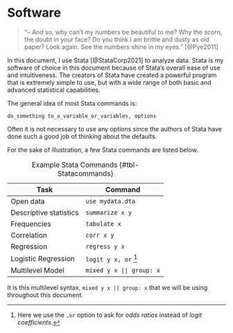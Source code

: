 # Software {#sec-software}

> "– And so, why can’t my numbers be beautiful to me? Why the scorn, the doubt in your face? Do you think I am brittle and dusty as old paper? Look again. See the numbers shine in my eyes." [@Pye2011]

In this document, I use Stata [@StataCorp2021] to analyze data. Stata is my software of choice in this document because of Stata's overall ease of use and intuitiveness. The creators of Stata have created a powerful program that is extremely simple to use, but with a wide range of both basic and advanced statistical capabilities. 

The general idea of most Stata commands is:

`do_something to_a_variable_or_variables, options`

Often it is not necessary to use any options since the authors of Stata have done such a good job of thinking about the defaults.

For the sake of illustration, a few Stata commands are listed below.

| Task | Command | 
|------|-----|
| Open data | `use mydata.dta` |
| Descriptive statistics | `summarize x y` |
| Frequencies | `tabulate x` |
| Correlation | `corr x y` |
| Regression | `regress y x` |
| Logistic Regression | `logit y x, or` [^logit] |
| Multilevel Model | `mixed y x || group: x`|

: Example Stata Commands {#tbl-Statacommands}

It is this multilevel syntax, `mixed y x || group: x` that we will be using throughout this document.

[^logit]: Here we use the `,or` option to ask for *odds ratios* instead of *logit coefficients*.
